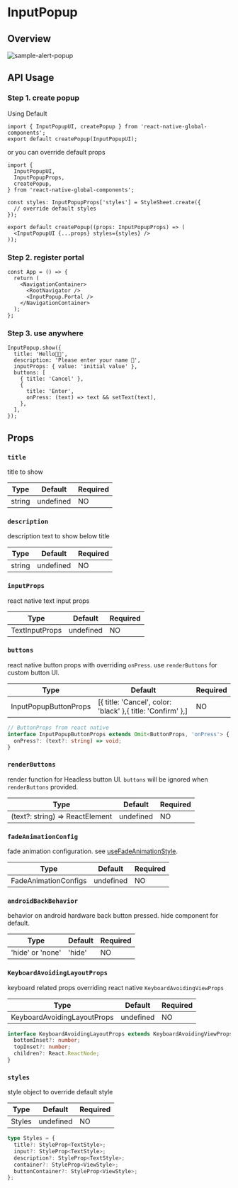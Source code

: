 
# InputPopup

## Overview

<div className="sample-gif">
  <img src={image} className="sample-gif-img" alt="sample-alert-popup" />
</div>

## API Usage

### Step 1. create popup

Using Default

```tsx title="InputPopup.tsx"
import { InputPopupUI, createPopup } from 'react-native-global-components';
export default createPopup(InputPopupUI);
```

or you can override default props

```tsx title="InputPopup.tsx"
import {
  InputPopupUI,
  InputPopupProps,
  createPopup,
} from 'react-native-global-components';

const styles: InputPopupProps['styles'] = StyleSheet.create({
  // override default styles
});

export default createPopup((props: InputPopupProps) => (
  <InputPopupUI {...props} styles={styles} />
));
```

### Step 2. register portal

```tsx title="App.tsx"
const App = () => {
  return (
    <NavigationContainer>
      <RootNavigator />
      <InputPopup.Portal />
    </NavigationContainer>
  );
};
```

### Step 3. use anywhere

```tsx
InputPopup.show({
  title: 'Hello👋🏻',
  description: 'Please enter your name 🥰',
  inputProps: { value: 'initial value' },
  buttons: [
    { title: 'Cancel' },
    {
      title: 'Enter',
      onPress: (text) => text && setText(text),
    },
  ],
});
```

## Props

### `title`

title to show

| Type   | Default   | Required |
| ------ | --------- | -------- |
| string | undefined | NO       |

### `description`

description text to show below title

| Type   | Default   | Required |
| ------ | --------- | -------- |
| string | undefined | NO       |

### `inputProps`

react native text input props

| Type           | Default   | Required |
| -------------- | --------- | -------- |
| TextInputProps | undefined | NO       |

### `buttons`

react native button props with overriding `onPress`. use `renderButtons` for custom button UI.

| Type                  | Default                                                     | Required |
| --------------------- | ----------------------------------------------------------- | -------- |
| InputPopupButtonProps | [{ title: 'Cancel', color: 'black' },{ title: 'Confirm' },] | NO       |

```ts
// ButtonProps from react native
interface InputPopupButtonProps extends Omit<ButtonProps, 'onPress'> {
  onPress?: (text?: string) => void;
}
```

### `renderButtons`

render function for Headless button UI. `buttons` will be ignored when `renderButtons` provided.

| Type                            | Default   | Required |
| ------------------------------- | --------- | -------- |
| (text?: string) => ReactElement | undefined | NO       |

### `fadeAnimationConfig`

fade animation configuration. see [useFadeAnimationStyle](/docs/hooks/useFadeAnimationStyle).

| Type                 | Default   | Required |
| -------------------- | --------- | -------- |
| FadeAnimationConfigs | undefined | NO       |

### `androidBackBehavior`

behavior on android hardware back button pressed. hide component for default.

| Type             | Default | Required |
| ---------------- | ------- | -------- |
| 'hide' or 'none' | 'hide'  | NO       |

### `KeyboardAvoidingLayoutProps`

keyboard related props overriding react native `KeyboardAvoidingViewProps`

| Type                        | Default   | Required |
| --------------------------- | --------- | -------- |
| KeyboardAvoidingLayoutProps | undefined | NO       |

```ts
interface KeyboardAvoidingLayoutProps extends KeyboardAvoidingViewProps {
  bottomInset?: number;
  topInset?: number;
  children?: React.ReactNode;
}
```

### `styles`

style object to override default style

| Type   | Default   | Required |
| ------ | --------- | -------- |
| Styles | undefined | NO       |

```ts
type Styles = {
  title?: StyleProp<TextStyle>;
  input?: StyleProp<TextStyle>;
  description?: StyleProp<TextStyle>;
  container?: StyleProp<ViewStyle>;
  buttonContainer?: StyleProp<ViewStyle>;
};
```
